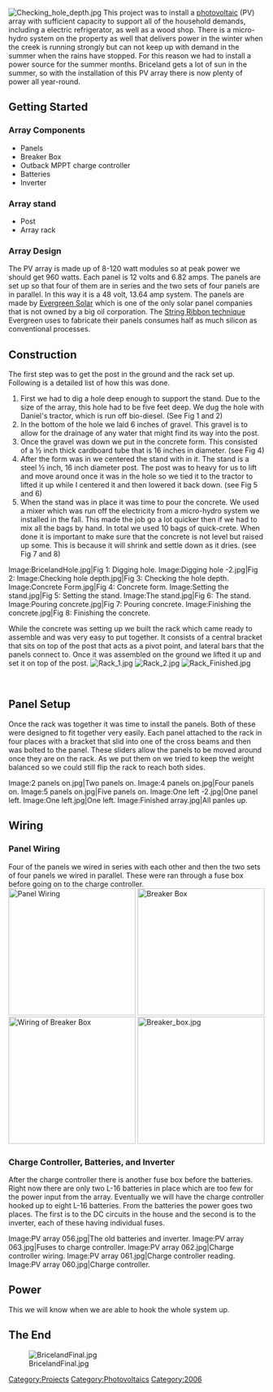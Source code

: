 {{pv project}}

[[File:Checking hole depth.jpg|thumb|right]]
This project was to install a [[photovoltaic]] (PV) array with sufficient capacity to support all of the household demands, including a electric refrigerator, as well as a wood shop.  There is a micro-hydro system on the property as well that delivers power in the winter when the creek is running strongly but can not keep up with demand in the summer when the rains have stopped.  For this reason we had to install a power source for the summer months.  Briceland gets a lot of sun in the summer, so with the installation of this PV array there is now plenty of power all year-round.

== Getting Started ==

=== Array Components ===
* Panels
* Breaker Box
* Outback MPPT charge controller 
* Batteries
* Inverter

=== Array stand ===
* Post
* Array rack

=== Array Design ===
The PV array is made up of 8-120 watt modules so at peak power we should get 960 watts.  Each panel is 12 volts and 6.82 amps.  The panels are set up so that four of them are in series and  the two sets of four panels are in parallel.  In this way it is a 48 volt, 13.64 amp system.  The panels are made by [http://www.evergreensolar.com/ Evergreen Solar]  which is one of the only solar panel companies that is not owned by a big oil corporation.  The [http://www.evergreensolar.com/technology/index.html String Ribbon technique] Evergreen uses to fabricate their panels consumes half as much silicon as conventional processes.     

== Construction ==

The first step was to get the post in the ground and the rack set up.  Following is a detailed list of how this was done.

# First we had to dig a hole deep enough to support the stand.  Due to the size of the array, this hole had to be five feet deep.  We dug the hole with Daniel's tractor, which is run off bio-diesel. (See Fig 1 and 2)
# In the bottom of the hole we laid 6 inches of gravel.  This gravel is to allow for the drainage of any water that might find its way into the post.
# Once the gravel was down we put in the concrete form.  This consisted of a ½ inch thick cardboard tube that is 16 inches in diameter. (see Fig 4)
# After the form was in we centered the stand with in it.  The stand is a steel ½ inch, 16 inch diameter post.  The post was to heavy for us to lift and move around once it was in the hole so we tied it to the tractor to lifted it up while I centered it and then lowered it back down. (see Fig 5 and 6)
# When the stand was in place it was time to pour the concrete.  We used a mixer which was run off the electricity from a micro-hydro system we installed in the fall.  This made the job go a lot quicker then if we had to mix all the bags by hand.  In total we used 10 bags of quick-crete.  When done it is important to make sure that the concrete is not level but raised up some.  This is because it will shrink and settle down as it dries. (see Fig 7 and 8)

<gallery>
Image:BricelandHole.jpg|Fig 1: Digging hole.
Image:Digging hole -2.jpg|Fig 2:
Image:Checking hole depth.jpg|Fig 3: Checking the hole depth.
Image:Concrete Form.jpg|Fig 4: Concrete form.
Image:Setting the stand.jpg|Fig 5:  Setting the stand.
Image:The stand.jpg|Fig 6:  The stand.
Image:Pouring concrete.jpg|Fig 7: Pouring concrete.
Image:Finishing the concrete.jpg|Fig 8:  Finishing the concrete.
</gallery>

While the concrete was setting up we built the rack which came ready to assemble and was very easy to put together.  It consists of a central bracket that sits on top of the post that acts as a pivot point, and lateral bars that the panels connect to.  Once it was assembled on the ground we lifted it up and set it on top of the post.   
[[Image:Rack 1.jpg|thumb|left]]
[[Image:Rack 2.jpg|thumb|left]]
[[Image:Rack Finished.jpg|thumb|left]]

<br style="clear: left"/>

== Panel Setup ==

Once the rack was together it was time to install the panels.  Both of these were designed to fit together very easily.  Each panel attached to the rack in four places with a bracket that slid into one of the cross beams and then was bolted to the panel.  These sliders allow the panels to be moved around once they are on the rack.  As we put them on we tried to keep the weight balanced so we could still flip the rack  to reach both sides.      

<gallery>
Image:2 panels on.jpg|Two panels on.
Image:4 panels on.jpg|Four panels on.
Image:5 panels on.jpg|Five panels on.
Image:One left -2.jpg|One panel left.
Image:One left.jpg|One left.
Image:Finished array.jpg|All panles up.
</gallery>

== Wiring ==

=== Panel Wiring ===
Four of the panels we wired in series with each other and then the two sets of four panels we wired in parallel.  These were ran through a fuse box before going on to the charge controller. 
[[Image:Bottom of panels.jpg|250px|Panel Wiring]]
[[Image:Breaker box -2.jpg|250px| Breaker Box]]
[[Image:Wireing 2.jpg|250px| Wiring of Breaker Box]]
[[Image:Breaker box.jpg|250px]]
<br style="clear: left"/>

=== Charge Controller, Batteries, and Inverter ===
After the charge controller there is another fuse box before the batteries.  Right now there are only two L-16 batteries in place which are too few for the power input from the array.  Eventually we will have the charge controller hooked up to eight L-16 batteries.  From the batteries the power goes two places.  The first is to the DC circuits in the house and the second is to the inverter, each of these having individual fuses.

<gallery>
Image:PV array 056.jpg|The old batteries and inverter.
Image:PV array 063.jpg|Fuses to charge controller.
Image:PV array 062.jpg|Charge controller wiring.
Image:PV array 061.jpg|Charge controller reading.
Image:PV array 060.jpg|Charge controller.
</gallery>


== Power ==
This we will know when we are able to hook the whole system up.


== The End ==
[[Image:BricelandFinal.jpg]]

[[Category:Projects]]
[[Category:Photovoltaics]]
[[Category:2006]]